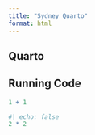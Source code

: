 ```yaml
---
title: "Sydney Quarto"
format: html
---
```


## Quarto


## Running Code


```r
1 + 1
```


```r
#| echo: false
2 * 2
```


